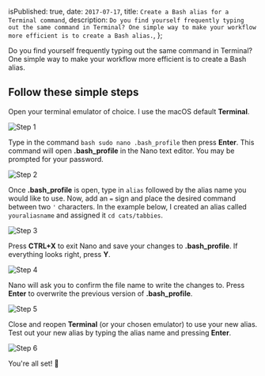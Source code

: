 
  isPublished: true,
  date: `2017-07-17`,
  title: `Create a Bash alias for a Terminal command`,
  description: `Do you find yourself frequently typing out the same command in Terminal? One
  simple way to make your workflow more efficient is to create a Bash alias.`,
};


Do you find yourself frequently typing out the same command in Terminal? One simple way to make your workflow more efficient is to create a Bash alias.

## Follow these simple steps

Open your terminal emulator of choice. I use the macOS default **Terminal**.

<img src={step1Image} alt="Step 1" />

Type in the command `bash sudo nano .bash_profile` then press **Enter**. This command will open **.bash_profile** in the Nano text editor. You may be prompted for your password.

<img src={step2Image} alt="Step 2" />

Once **.bash_profile** is open, type in `alias` followed by the alias name you would like to use. Now, add an `=` sign and place the desired command between two `'` characters. In the example below, I created an alias called `youraliasname` and assigned it `cd cats/tabbies`.

<img src={step3Image} alt="Step 3" />

Press **CTRL+X** to exit Nano and save your changes to **.bash_profile**. If everything looks right, press **Y**.

<img src={step4Image} alt="Step 4" />

Nano will ask you to confirm the file name to write the changes to. Press **Enter** to overwrite the previous version of **.bash_profile**.

<img src={step5Image} alt="Step 5" />

Close and reopen **Terminal** (or your chosen emulator) to use your new alias. Test out your new alias by typing the alias name and pressing **Enter**.

<img src={step6Image} alt="Step 6" />

You're all set! 🚀
